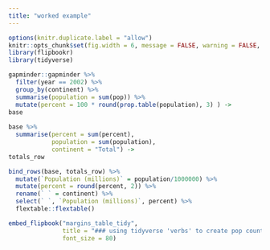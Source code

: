 ```yaml
---
title: "worked example"
---
```




```r
options(knitr.duplicate.label = "allow")
knitr::opts_chunk$set(fig.width = 6, message = FALSE, warning = FALSE, comment = "", cache = F, echo = F)
library(flipbookr)
library(tidyverse)
```

```r
gapminder::gapminder %>% 
  filter(year == 2002) %>% 
  group_by(continent) %>% 
  summarise(population = sum(pop)) %>% 
  mutate(percent = 100 * round(prop.table(population), 3) ) ->
base
  
base %>% 
  summarise(percent = sum(percent), 
            population = sum(population),
            continent = "Total") ->
totals_row

bind_rows(base, totals_row) %>% 
  mutate(`Population (millions)` = population/1000000) %>% 
  mutate(percent = round(percent, 2)) %>% 
  rename(` ` = continent) %>% 
  select(` `, `Population (millions)`, percent) %>% 
  flextable::flextable() 
```

```r
embed_flipbook("margins_table_tidy", 
               title = "### using tidyverse 'verbs' to create pop count by continent in 2002 with percentages and totals", 
               font_size = 80)
```

